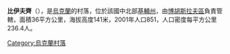 {{coord|49|29|21|N|31|0|2|E|scale:30000|display=title}}

'''比伊夫齊'''（{{lang-uk|Біївці}}），是[[烏克蘭|烏克蘭]]的村落，位於該國中北部[[基輔州|基輔州]]，由[[博胡斯拉夫區|博胡斯拉夫區]]負責管轄，面積36平方公里，海拔高度141米，2001年人口851，人口密度每平方公里236.4人。

{{Ukraine-geo-stub}}
[[Category:烏克蘭村落|Category:烏克蘭村落]]